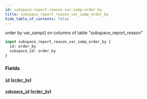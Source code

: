 ```yaml
---
id: subspace-report-reason-var-samp-order-by
title: subspace_report_reason_var_samp_order_by
hide_table_of_contents: false
---
```



order by var_samp() on columns of table "subspace_report_reason"

```graphql
input subspace_report_reason_var_samp_order_by {
  id: order_by
  subspace_id: order_by
}
```


### Fields

#### [`id`](#) ([`order_by`](../enums/order-by))




#### [`subspace_id`](#) ([`order_by`](../enums/order-by))






